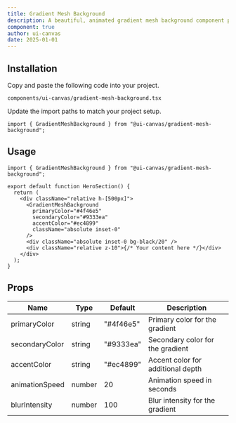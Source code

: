 ```yaml
---
title: Gradient Mesh Background
description: A beautiful, animated gradient mesh background component perfect for hero sections and dynamic backgrounds.
component: true
author: ui-canvas
date: 2025-01-01
---
```


<ComponentPreview name="gradient-mesh-background-demo" />

## Installation

<Steps>

<Step>Copy and paste the following code into your project.</Step>

`components/ui-canvas/gradient-mesh-background.tsx`

<ComponentSource name="gradient-mesh-background" />

<Step>Update the import paths to match your project setup.</Step>

```tsx
import { GradientMeshBackground } from "@ui-canvas/gradient-mesh-background";
```

</Steps>

## Usage

```tsx
import { GradientMeshBackground } from "@ui-canvas/gradient-mesh-background";

export default function HeroSection() {
  return (
    <div className="relative h-[500px]">
      <GradientMeshBackground
        primaryColor="#4f46e5"
        secondaryColor="#9333ea"
        accentColor="#ec4899"
        className="absolute inset-0"
      />
      <div className="absolute inset-0 bg-black/20" />
      <div className="relative z-10">{/* Your content here */}</div>
    </div>
  );
}
```

## Props

| Name           | Type   | Default   | Description                       |
| -------------- | ------ | --------- | --------------------------------- |
| primaryColor   | string | "#4f46e5" | Primary color for the gradient    |
| secondaryColor | string | "#9333ea" | Secondary color for the gradient  |
| accentColor    | string | "#ec4899" | Accent color for additional depth |
| animationSpeed | number | 20        | Animation speed in seconds        |
| blurIntensity  | number | 100       | Blur intensity for the gradient   |
